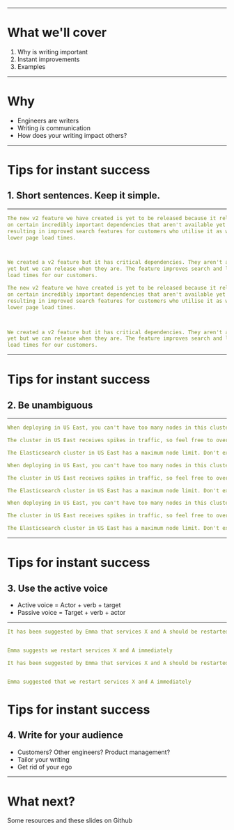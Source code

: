 <Title>How to Write Good and Stuff</Title>



---

# What we'll cover

1. Why is writing important
2. Instant improvements 
3. Examples

---

# Why 

- Engineers are writers
- Writing _is_ communication 
- How does your writing impact others?

---

# Tips for instant success
## 1. Short sentences. Keep it simple.

---

<CodeSurfer>

```yaml 1,2,3,4 title="Short and Simple" subtitle="Long winded"
The new v2 feature we have created is yet to be released because it relies 
on certain incredibly important dependencies that aren't available yet but should be in due course, 
resulting in improved search features for customers who utilise it as well as 
lower page load times.



We created a v2 feature but it has critical dependencies. They aren't available 
yet but we can release when they are. The feature improves search and lowers page 
load times for our customers.
```

```yaml 8,9,10 title="Short and Simple" subtitle="Better"
The new v2 feature we have created is yet to be released because it relies 
on certain incredibly important dependencies that aren't available yet but should be in due course, 
resulting in improved search features for customers who utilise it as well as 
lower page load times.



We created a v2 feature but it has critical dependencies. They aren't available 
yet but we can release when they are. The feature improves search and lowers page 
load times for our customers.
```

</CodeSurfer>

---

# Tips for instant success
## 2. Be unambiguous

---

<CodeSurfer>

```yaml 1 title="Be Unambiguous" subtitle="Uhhh, alright..."
When deploying in US East, you can't have too many nodes in this cluster.

The cluster in US East receives spikes in traffic, so feel free to over provision.

The Elasticsearch cluster in US East has a maximum node limit. Don't exceed it.
```

```yaml 3 title="Be Unambiguous" subtitle="Over provision. Got it."
When deploying in US East, you can't have too many nodes in this cluster.

The cluster in US East receives spikes in traffic, so feel free to over provision.

The Elasticsearch cluster in US East has a maximum node limit. Don't exceed it.
```

```yaml 5 title="Be Unambiguous" subtitle="Don't add too many. Got it."
When deploying in US East, you can't have too many nodes in this cluster.

The cluster in US East receives spikes in traffic, so feel free to over provision.

The Elasticsearch cluster in US East has a maximum node limit. Don't exceed it.
```

</CodeSurfer>

---

# Tips for instant success
## 3. Use the active voice

- Active voice = Actor + verb + target
- Passive voice =  Target + verb + actor

---

<CodeSurfer>

```yaml 1 title="Active Voice" subtitle="Passive example"
It has been suggested by Emma that services X and A should be restarted immediately...


Emma suggests we restart services X and A immediately
```

```yaml 4 title="Active Voice" subtitle="Improved with active voice"
It has been suggested by Emma that services X and A should be restarted immediately...


Emma suggested that we restart services X and A immediately
```

</CodeSurfer>


# Tips for instant success
## 4. Write for your audience

- Customers? Other engineers? Product management? 
- Tailor your writing
- Get rid of your ego

---

# What next?

Some resources and these slides on Github


